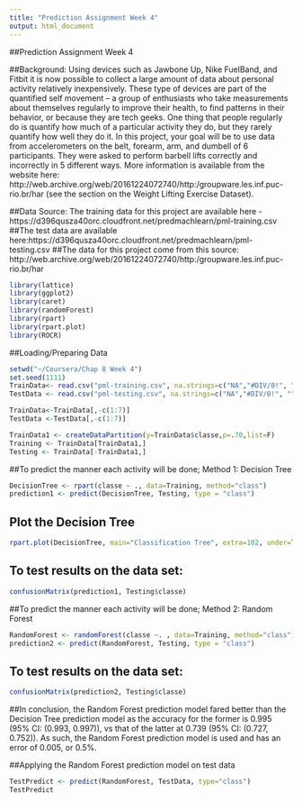 ---
title: "Prediction Assignment Week 4"
output: html_document
---
##Prediction Assignment Week 4

##Background: Using devices such as Jawbone Up, Nike FuelBand, and Fitbit it is now possible to collect a large amount of data about personal activity relatively inexpensively. These type of devices are part of the quantified self movement – a group of enthusiasts who take measurements about themselves regularly to improve their health, to find patterns in their behavior, or because they are tech geeks. One thing that people regularly do is quantify how much of a particular activity they do, but they rarely quantify how well they do it. In this project, your goal will be to use data from accelerometers on the belt, forearm, arm, and dumbell of 6 participants. They were asked to perform barbell lifts correctly and incorrectly in 5 different ways. More information is available from the website here: http://web.archive.org/web/20161224072740/http:/groupware.les.inf.puc-rio.br/har (see the section on the Weight Lifting Exercise Dataset).

##Data Source: The training data for this project are available here - https://d396qusza40orc.cloudfront.net/predmachlearn/pml-training.csv
##The test data are available here:https://d396qusza40orc.cloudfront.net/predmachlearn/pml-testing.csv
##The data for this project come from this source: http://web.archive.org/web/20161224072740/http:/groupware.les.inf.puc-rio.br/har

```{r}
library(lattice)
library(ggplot2)
library(caret)
library(randomForest)
library(rpart)
library(rpart.plot)
library(ROCR)
```

##Loading/Preparing Data
```{r}
setwd("~/Coursera/Chap 8 Week 4")
set.seed(1111)
TrainData<- read.csv("pml-training.csv", na.strings=c("NA","#DIV/0!", ""))
TestData <- read.csv("pml-testing.csv", na.strings=c("NA","#DIV/0!", ""))

TrainData<-TrainData[,-c(1:7)]
TestData <-TestData[,-c(1:7)]

TrainData1 <- createDataPartition(y=TrainData$classe,p=.70,list=F)
Training <- TrainData[TrainData1,]
Testing <- TrainData[-TrainData1,]
```

##To predict the manner each activity will be done; Method 1: Decision Tree
```{r}
DecisionTree <- rpart(classe ~ ., data=Training, method="class")
prediction1 <- predict(DecisionTree, Testing, type = "class")
```

## Plot the Decision Tree
```{r}
rpart.plot(DecisionTree, main="Classification Tree", extra=102, under=TRUE, faclen=0)
```

## To test results on the data set:
```{r}
confusionMatrix(prediction1, Testing$classe)
```

##To predict the manner each activity will be done; Method 2: Random Forest
```{r}
RandomForest <- randomForest(classe ~. , data=Training, method="class")
prediction2 <- predict(RandomForest, Testing, type = "class")
```

## To test results on the data set:
```{r}
confusionMatrix(prediction2, Testing$classe)
```

##In conclusion, the Random Forest prediction model fared better than the Decision Tree prediction model as the accuracy for the former is 0.995 (95% CI: (0.993, 0.997)), vs that of the latter at 0.739 (95% CI: (0.727, 0.752)). As such, the Random Forest prediction model is used and has an error of 0.005, or 0.5%.

##Applying the Random Forest prediction model on test data
```{r}
TestPredict <- predict(RandomForest, TestData, type="class")
TestPredict
```

